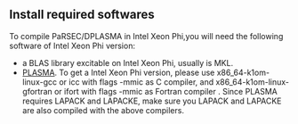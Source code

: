 == Install required softwares ==

To compile PaRSEC/DPLASMA in Intel Xeon Phi,you will need the following software of Intel Xeon Phi version:
* a BLAS library excitable on Intel Xeon Phi, usually is MKL.
* [[http://icl.cs.utk.edu/plasma/software/index.html |PLASMA]]. To get a Intel Xeon Phi version, please use x86_64-k1om-linux-gcc or icc with flags -mmic as C compiler, and x86_64-k1om-linux-gfortran or ifort with flags -mmic as Fortran compiler . Since PLASMA requires LAPACK and LAPACKE, make sure you LAPACK and LAPACKE are also compiled with the above compilers.